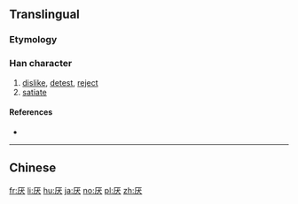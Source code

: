 {{also|厭}}
==Translingual==

===Etymology===
{{Han simp|厭|f=猒|t=犬}}

===Han character===
{{Han char|rn=27|rad=厂|as=04|sn=6|four=|canj=MIK|ids=⿸厂犬}}

# [[dislike]], [[detest]], [[reject]]
# [[satiate]]

====References====
* {{Han ref|kx=0160.371|hdz=10069.070|uh=538C|ud=21388}}

----

==Chinese==
{{zh-see|厭}}

[[fr:厌]]
[[li:厌]]
[[hu:厌]]
[[ja:厌]]
[[no:厌]]
[[pl:厌]]
[[zh:厌]]